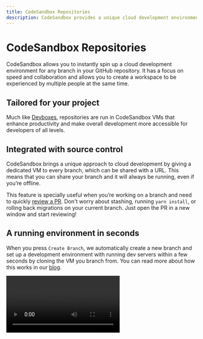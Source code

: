 ```yaml
---
title: CodeSandbox Repositories
description: CodeSandbox provides a unique cloud development environment that instantly spins up any branch in your GitHub repository.
---
```



# CodeSandbox Repositories

CodeSandbox allows you to instantly spin up a cloud development environment for any branch in your GitHub repository. It has a focus on speed and collaboration and allows you to create a workspace to be experienced by multiple people at the same time.

## Tailored for your project

Much like [Devboxes](/learn/devboxes/overview), repositories are run in CodeSandbox VMs that enhance productivity and make overall development more accessible for developers of all levels.

## Integrated with source control

CodeSandbox brings a unique approach to cloud development by giving a dedicated VM to every branch, which can be shared with a URL. This means that you can share your branch and it will always be running, even if you’re offline.

This feature is specially useful when you’re working on a branch and need to quickly [review a PR](./review). Don't worry about stashing, running `yarn install`, or rolling back migrations on your current branch. Just open the PR in a new window and start reviewing!

## A running environment in seconds

When you press `Create Branch`, we automatically create a new branch and set up a development environment with running dev servers within a few seconds by cloning the VM you branch from. You can read more about how this works in our [blog](https://codesandbox.io/blog/how-we-clone-a-running-vm-in-2-seconds).

<Video src="../../introduction-gitflow.mp4" />

If you are looking at someone’s PR and want to quickly test a suggestion, simply click `Create Branch`, write the code and share a link to your changes. If you’re happy with the changes, merge that into the existing PR. All of this in under a minute.
